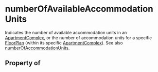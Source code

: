 # numberOfAvailableAccommodationUnits

Indicates the number of available accommodation units in an <a class="localLink" href="/ApartmentComplex">ApartmentComplex</a>, or the number of accommodation units for a specific <a class="localLink" href="/FloorPlan">FloorPlan</a> (within its specific <a class="localLink" href="/ApartmentComplex">ApartmentComplex</a>). See also <a class="localLink" href="/numberOfAccommodationUnits">numberOfAccommodationUnits</a>.

## Property of



